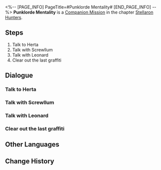 <%-- [PAGE_INFO]
PageTitle=#Punklorde Mentality#
[END_PAGE_INFO] --%>
{{Stub|Dialogue, characters, and location(s)}}
{{Mission Infobox
|id            = 2000704
|title         = 
|image         = Mission Punklorde Mentality.png
|type          = Companion
|event_name    = 
|chapter       = Stellaron Hunters (Companion Mission Chapter)
|requirements  = [[Companion Mission]] ''[[Punklorde Mentality]]'' completed
|summary       = <!--official mission summary from Fate's Atlas-->
|characters    = <!--characters that appear in this mission-->
|startLocation = <!--location as it intially appears on the mission screen-->
|world         = <!--i.e. Penacony-->
|area          = <!--i.e. A Child's Dream-->
|prev          = 
|next          = Sealed Sector
|exp           = 600
|credits       = 100000
|stellarJade   = 
|other         = {{Card List|Traveler's Guide*5;Refined Aether*5|delim=;}}
}}
'''Punklorde Mentality''' is a [[Companion Mission]] in the chapter [[Stellaron Hunters (Companion Mission Chapter)|Stellaron Hunters]].

==Steps==
# Talk to Herta
# Talk with Screwllum
# Talk with Leonard
# Clear out the last graffiti

<!--
==Gameplay Notes==

--><!--
==Trial Character==

-->
==Dialogue==
{{Stub Dialogue}}
===Talk to Herta===
{{Mission Description|type=companion|location=<!--to be added-->|At this point, the incident has finally come to an end. You are not surprised by this outcome &mdash; rather, this is now more in line with your perception of the Herta Space Station.}}
{{Dialogue Start}}
:{{tx}}
{{Dialogue End}}

===Talk with Screwllum===
{{Mission Description|type=companion|location=<!--to be added-->|update|At this point, the incident has finally come to an end. You are not surprised by this outcome &mdash; rather, this is now more in line with your perception of the Herta Space Station.}}
{{Dialogue Start}}
:{{tx}}
{{Dialogue End}}

===Talk with Leonard===
{{Mission Description|type=companion|location=<!--to be added-->|update|At this point, the incident has finally come to an end. You are not surprised by this outcome &mdash; rather, this is now more in line with your perception of the Herta Space Station.}}
{{Dialogue Start}}
:{{tx}}
{{Dialogue End}}

===Clear out the last graffiti===
{{Mission Description|type=companion|location=<!--to be added-->|update|At this point, the incident has finally come to an end. You are not surprised by this outcome &mdash; rather, this is now more in line with your perception of the Herta Space Station.}}
{{Dialogue Start}}
:{{tx}}
{{Dialogue End}}

==Other Languages==
{{Other Languages
|en   = Punklorde Mentality
|zhs  = 朋克洛德精神
|zht  = 龐克洛德精神
|ja   = パンクロード精神
|ko   = 펑크 로드 스피릿
|es   = Mentalidad de Punklorde
|fr   = Mentalité punklordienne
|ru   = Дух Панклорда
|th   = Punklorde Mentality
|vi   = Tinh Thần Punklorde
|de   = Mental Punklorde
|id   = Punklorde Mentality
|pt   = Mentalidade de Punklorde
}}

==Change History==
{{Change History|1.1}}
